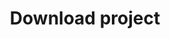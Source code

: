 ---
title: 'Download project'
openapi: 'GET /project/download/?authorization={persistent_token}&projectId={project_id}'
description: 'Downloads a project.'
---